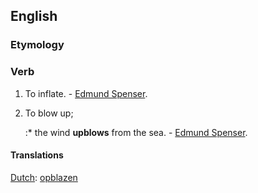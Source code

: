 ==English==

===Etymology===
{{prefix|up|blow}}

===Verb===
{{en-verb|upblows|upblowing|upblown}}

# {{transitive|obsolete}} To inflate. - [[w:Edmund Spenser|Edmund Spenser]].
# {{transitive|obsolete}} To blow up;
#:* the wind '''upblows''' from the sea. - [[w:Edmund Spenser|Edmund Spenser]].

====Translations====
[[Dutch]]: [[opblazen]]